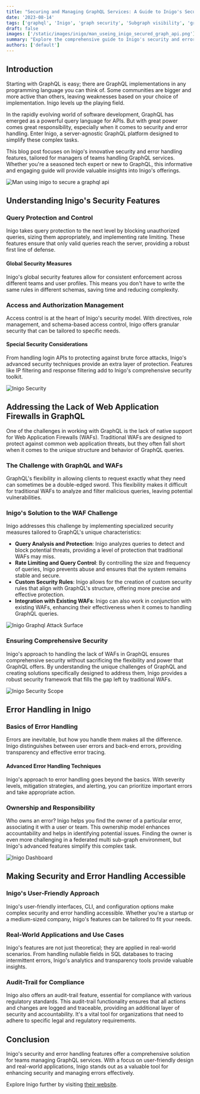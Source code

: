 ```yaml
---
title: "Securing and Managing GraphQL Services: A Guide to Inigo's Security and Error Handling Features"
date: '2023-08-14'
tags: ['graphql', 'Inigo', 'graph security', 'Subgraph visibility', 'graph error hanlding']
draft: false
images: ['/static/images/inigo/man_useing_inigo_secured_graph_api.png']
summary: "Explore the comprehensive guide to Inigo's security and error handling features, for managers of GraphQL services. This informative and engaging article delves into Inigo's innovative solutions, offering insights into query protection, access control, error tracing, and more. Discover how Inigo simplifies complex tasks and enhances security in the world of GraphQL."
authors: ['default']
---
```


## Introduction

Starting with GraphQL is easy; there are GraphQL implementations in any programming language you can think of. Some communities are bigger and more active than others, leaving weaknesses based on your choice of implementation. Inigo levels up the playing field.

In the rapidly evolving world of software development, GraphQL has emerged as a powerful query language for APIs. But with great power comes great responsibility, especially when it comes to security and error handling. Enter Inigo, a server-agnostic GraphQL platform designed to simplify these complex tasks.

This blog post focuses on Inigo's innovative security and error handling features, tailored for managers of teams handling GraphQL services. Whether you're a seasoned tech expert or new to GraphQL, this informative and engaging guide will provide valuable insights into Inigo's offerings.

![Man using inigo to secure a graphql api](/static/images/inigo/man_useing_inigo_secured_graph_api.png)

## Understanding Inigo's Security Features

### Query Protection and Control

Inigo takes query protection to the next level by blocking unauthorized queries, sizing them appropriately, and implementing rate limiting. These features ensure that only valid queries reach the server, providing a robust first line of defense.

#### Global Security Measures

Inigo's global security features allow for consistent enforcement across different teams and user profiles. This means you don't have to write the same rules in different schemas, saving time and reducing complexity.

### Access and Authorization Management

Access control is at the heart of Inigo's security model. With directives, role management, and schema-based access control, Inigo offers granular security that can be tailored to specific needs.

#### Special Security Considerations

From handling login APIs to protecting against brute force attacks, Inigo's advanced security techniques provide an extra layer of protection. Features like IP filtering and response filtering add to Inigo's comprehensive security toolkit.

![Inigo Security](/static/images/inigo/inigo_security.png)

## Addressing the Lack of Web Application Firewalls in GraphQL

One of the challenges in working with GraphQL is the lack of native support for Web Application Firewalls (WAFs). Traditional WAFs are designed to protect against common web application threats, but they often fall short when it comes to the unique structure and behavior of GraphQL queries.

### The Challenge with GraphQL and WAFs

GraphQL's flexibility in allowing clients to request exactly what they need can sometimes be a double-edged sword. This flexibility makes it difficult for traditional WAFs to analyze and filter malicious queries, leaving potential vulnerabilities.

### Inigo's Solution to the WAF Challenge

Inigo addresses this challenge by implementing specialized security measures tailored to GraphQL's unique characteristics:

- **Query Analysis and Protection**: Inigo analyzes queries to detect and block potential threats, providing a level of protection that traditional WAFs may miss.
- **Rate Limiting and Query Control**: By controlling the size and frequency of queries, Inigo prevents abuse and ensures that the system remains stable and secure.
- **Custom Security Rules**: Inigo allows for the creation of custom security rules that align with GraphQL's structure, offering more precise and effective protection.
- **Integration with Existing WAFs**: Inigo can also work in conjunction with existing WAFs, enhancing their effectiveness when it comes to handling GraphQL queries.

![Inigo Graphql Attack Surface](/static/images/inigo/inigo_graphql_attack_surface.webp)

### Ensuring Comprehensive Security

Inigo's approach to handling the lack of WAFs in GraphQL ensures comprehensive security without sacrificing the flexibility and power that GraphQL offers. By understanding the unique challenges of GraphQL and creating solutions specifically designed to address them, Inigo provides a robust security framework that fills the gap left by traditional WAFs.

![Inigo Security Scope](/static/images/inigo/inigo_security_scope.png)

## Error Handling in Inigo

### Basics of Error Handling

Errors are inevitable, but how you handle them makes all the difference. Inigo distinguishes between user errors and back-end errors, providing transparency and effective error tracing.

#### Advanced Error Handling Techniques

Inigo's approach to error handling goes beyond the basics. With severity levels, mitigation strategies, and alerting, you can prioritize important errors and take appropriate action.

### Ownership and Responsibility

Who owns an error? Inigo helps you find the owner of a particular error, associating it with a user or team. This ownership model enhances accountability and helps in identifying potential issues. Finding the owner is even more challenging in a federated multi sub-graph environment, but Inigo's advanced features simplify this complex task.

![Inigo Dashboard](/static/images/inigo/inigo_dashboard.png)

## Making Security and Error Handling Accessible

### Inigo's User-Friendly Approach

Inigo's user-friendly interfaces, CLI, and configuration options make complex security and error handling accessible. Whether you're a startup or a medium-sized company, Inigo's features can be tailored to fit your needs.

### Real-World Applications and Use Cases

Inigo's features are not just theoretical; they are applied in real-world scenarios. From handling nullable fields in SQL databases to tracing intermittent errors, Inigo's analytics and transparency tools provide valuable insights.

### Audit-Trail for Compliance

Inigo also offers an audit-trail feature, essential for compliance with various regulatory standards. This audit-trail functionality ensures that all actions and changes are logged and traceable, providing an additional layer of security and accountability. It's a vital tool for organizations that need to adhere to specific legal and regulatory requirements.

## Conclusion

Inigo's security and error handling features offer a comprehensive solution for teams managing GraphQL services. With a focus on user-friendly design and real-world applications, Inigo stands out as a valuable tool for enhancing security and managing errors effectively.

Explore Inigo further by visiting [their website](https://inigo.io).

<BlogNewsletterForm title="Get twice as much done with a fifth of the code." />
